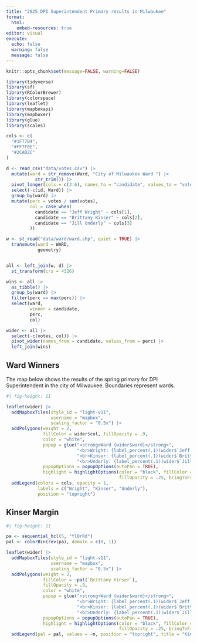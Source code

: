 ```yaml
---
title: "2025 DPI Superintendent Primary results in Milwaukee"
format: 
  html:
    embed-resources: true
editor: visual
execute: 
  echo: false
  warning: false
  message: false
---
```


```r
knitr::opts_chunk$set(message=FALSE, warning=FALSE)

library(tidyverse)
library(sf)
library(RColorBrewer)
library(colorspace)
library(leaflet)
library(mapboxapi)
library(mapboxer)
library(glue)
library(scales)

cols <- c(
  "#1F77B4",
  "#FF7F0E",
  "#2CA02C"
)

d <- read_csv("data/votes.csv") |> 
  mutate(ward = str_remove(Ward, "City of Milwaukee Ward ") |> 
           str_trim()) |> 
  pivot_longer(cols = c(3:6), names_to = "candidate", values_to = "votes") |> 
  select(-c(id, Ward)) |> 
  group_by(ward) |> 
  mutate(perc = votes / sum(votes),
         col = case_when(
           candidate == "Jeff Wright" ~ cols[1],
           candidate == "Brittany Kinser" ~ cols[2],
           candidate == "Jill Underly" ~ cols[3]
         ))

w <- st_read("data/ward/ward.shp", quiet = TRUE) |> 
  transmute(ward = WARD,
            geometry)


all <- left_join(w, d) |>
  st_transform(crs = 4326)

wins <- all |> 
  as_tibble() |> 
  group_by(ward) |> 
  filter(perc == max(perc)) |> 
  select(ward, 
         winner = candidate,
         perc,
         col)

wider <- all |> 
  select(-c(votes, col)) |> 
  pivot_wider(names_from = candidate, values_from = perc) |> 
  left_join(wins)
```

## Ward Winners

The map below shows the results of the spring primary for DPI Superintendent in the city of Milwaukee. Boundaries represent wards.

```r
#| fig-height: 11

leaflet(wider) |>
  addMapboxTiles(style_id = "light-v11",
                 username = "mapbox",
                 scaling_factor = "0.5x") |>
  addPolygons(weight = 2,
              fillColor = wider$col, fillOpacity = .9,
              color = "white",
              popup = glue("<strong>Ward {wider$ward}</strong>",
                           "<br>Wright: {label_percent(.1)(wider$`Jeff Wright`)}",
                           "<br>Kinser: {label_percent(.1)(wider$`Brittany Kinser`)}",
                           "<br>Underly: {label_percent(.1)(wider$`Jill Underly`)}"),
              popupOptions = popupOptions(autoPan = TRUE),
              highlight = highlightOptions(color = "black", fillColor = "white",
                                           fillOpacity = .25, bringToFront = TRUE)) |> 
  addLegend(colors = cols, opacity = 1, 
            labels = c("Wright", "Kinser", "Underly"), 
            position = "topright")

```


## Kinser Margin

```r
#| fig-height: 11

pa <- sequential_hcl(5, "YlOrRd")
pal <- colorBin(rev(pa), domain = c(0, 1))

leaflet(wider) |>
  addMapboxTiles(style_id = "light-v11",
                 username = "mapbox",
                 scaling_factor = "0.5x") |>
  addPolygons(weight = 2,
              fillColor = ~pal(`Brittany Kinser`), 
              fillOpacity = .9, 
              color = "white",
              popup = glue("<strong>Ward {wider$ward}</strong>",
                           "<br>Wright: {label_percent(.1)(wider$`Jeff Wright`)}",
                           "<br>Kinser: {label_percent(.1)(wider$`Brittany Kinser`)}",
                           "<br>Underly: {label_percent(.1)(wider$`Jill Underly`)}"),
              popupOptions = popupOptions(autoPan = TRUE),
              highlight = highlightOptions(color = "black", fillColor = "white",
                                           fillOpacity = .25, bringToFront = TRUE)) |> 
  addLegend(pal = pal, values = ~n, position = "topright", title = "Kinser Margin")

```